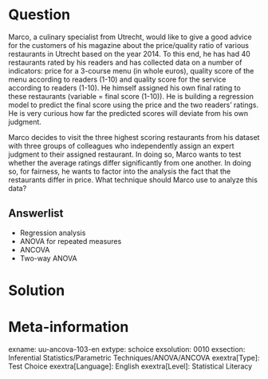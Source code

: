 Question
========
Marco, a culinary specialist from Utrecht, would like to give a good advice for the customers of his magazine about the price/quality ratio of various restaurants in Utrecht based on the year 2014. To this end, he has had 40 restaurants rated by his readers and has collected data on a number of indicators: price for a 3-course menu (in whole euros), quality score of the menu according to readers (1-10) and quality score for the service according to readers (1-10). He himself assigned his own final rating to these restaurants (variable = final score (1-10)). He is building a regression model to predict the final score using the price and the two readers' ratings. He is very curious how far the predicted scores will deviate from his own judgment.

Marco decides to visit the three highest scoring restaurants from his dataset with three groups of colleagues who independently assign an expert judgment to their assigned restaurant. In doing so, Marco wants to test whether the average ratings differ significantly from one another. In doing so, for fairness, he wants to factor into the analysis the fact that the restaurants differ in price. What technique should Marco use to analyze this data?

Answerlist
----------
* Regression analysis
* ANOVA for repeated measures
* ANCOVA
* Two-way ANOVA


Solution
========

Meta-information
================
exname: uu-ancova-103-en
extype: schoice
exsolution: 0010
exsection: Inferential Statistics/Parametric Techniques/ANOVA/ANCOVA
exextra[Type]: Test Choice
exextra[Language]: English
exextra[Level]: Statistical Literacy
